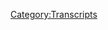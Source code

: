 {{Transcript
    | title         = [[132: Minisode]]
    | caption       = [https://knowledgefight.libsyn.com/knowledge-fight-minisode Listen to this episode on Libsyn]
    | episodeNumber = [[132: Minisode|132]]
    | length        = 00:33:03
}}

{{MessageBox
    | header     = Warning: Bot Generated Content
    | text       = This transcript was automatically generated by transcription software and likely contains many mistakes and misattributions. Please check the audio for definitive quotes, attribution, and context.
    | image      = N3yvass4myg91.webp
    | imagewidth = 50px
    | id         = warning
}}

{{TranscriptBlock
    | name      = Unknown Speaker
    | timestamp = 00:00:00.000
    | text      = Hey everybody, welcome back to knowledge fight I am Dan the second voice you will hear shortly is my co-host and dear friend Jordan
}}

{{TranscriptBlock
    | name      = Unknown Speaker
    | timestamp = 00:00:07.280
    | text      = This is a podcast where he and I like to sit down drink some novelty beverages and talk a little bit about Alex Jones
}}

{{TranscriptBlock
    | name      = Unknown Speaker
    | timestamp = 00:00:13.160
    | text      = I am coming in with a little introduction for a little minisode today
}}

{{TranscriptBlock
    | name      = Unknown Speaker
    | timestamp = 00:00:18.280
    | text      = What we've got for you is an excerpt of the episode that we did on Monday night
}}

{{TranscriptBlock
    | name      = Unknown Speaker
    | timestamp = 00:00:22.679
    | text      = the issue that with the rest of the episode I've decided to sort of chop off a bunch of it because
}}

{{TranscriptBlock
    | name      = Unknown Speaker
    | timestamp = 00:00:28.039
    | text      = We tried to cover a little bit of Alex Jones's rhetoric vis-a-vis the parkland shooting and what it turned into was kind of a repetitive
}}

{{TranscriptBlock
    | name      = Unknown Speaker
    | timestamp = 00:00:36.719
    | text      = Thing I didn't I didn't feel like at the end of the day when I looked back at it that it added much to the
}}

{{TranscriptBlock
    | name      = Unknown Speaker
    | timestamp = 00:00:42.799
    | text      = conversation
}}

{{TranscriptBlock
    | name      = Unknown Speaker
    | timestamp = 00:00:44.000
    | text      = the larger conversation in the world
}}

{{TranscriptBlock
    | name      = Unknown Speaker
    | timestamp = 00:00:46.280
    | text      = And I felt like we were just retreading old territory that we've gone over over and over and over again about how Alex Jones
}}

{{TranscriptBlock
    | name      = Unknown Speaker
    | timestamp = 00:00:53.380
    | text      = acts in these crises and tragedy situations
}}

{{TranscriptBlock
    | name      = Unknown Speaker
    | timestamp = 00:00:58.200
    | text      = And and beyond that too. We talked a little bit about the situation with YouTube and their quote-unquote strikes
}}

{{TranscriptBlock
    | name      = Unknown Speaker
    | timestamp = 00:01:06.280
    | text      = That they're applying to Alex's YouTube channel and already
}}

{{TranscriptBlock
    | name      = Unknown Speaker
    | timestamp = 00:01:10.840
    | text      = I mean we recorded it on Monday and now here on Wednesday
}}

{{TranscriptBlock
    | name      = Unknown Speaker
    | timestamp = 00:01:14.439
    | text      = It's already that
}}

{{TranscriptBlock
    | name      = Unknown Speaker
    | timestamp = 00:01:15.799
    | text      = Conversation has already evolved to the point where I think we have a different point that we'd like to make which
}}

{{TranscriptBlock
    | name      = Unknown Speaker
    | timestamp = 00:01:21.099
    | text      = hopefully we'll talk about for on our next episode, but
}}

{{TranscriptBlock
    | name      = Unknown Speaker
    | timestamp = 00:01:25.620
    | text      = From all that there was a piece of what we covered that I think is very important
}}

{{TranscriptBlock
    | name      = Unknown Speaker
    | timestamp = 00:01:30.299
    | text      = And I think it is relevant in relation to the parkland shooting
}}

{{TranscriptBlock
    | name      = Unknown Speaker
    | timestamp = 00:01:34.379
    | text      = suffice it to say Alex Jones is acting way out of line and
}}

{{TranscriptBlock
    | name      = Unknown Speaker
    | timestamp = 00:01:38.319
    | text      = He's pretending that he's the victim which is kind of you know. It's very standard for him
}}

{{TranscriptBlock
    | name      = Unknown Speaker
    | timestamp = 00:01:43.500
    | text      = He's throwing around rhetoric about how this is the globalists main attack
}}

{{TranscriptBlock
    | name      = Unknown Speaker
    | timestamp = 00:01:47.859
    | text      = Which is something he says every time he feels a little bit cornered and sales have dipped a little bit
}}

{{TranscriptBlock
    | name      = Unknown Speaker
    | timestamp = 00:01:52.900
    | text      = I think that's kind of or he fears that sales will dip
}}

{{TranscriptBlock
    | name      = Unknown Speaker
    | timestamp = 00:01:56.540
    | text      = So that that's sort of stuff a lot of the stuff that we covered at the beginning of the episode, but then
}}

{{TranscriptBlock
    | name      = Unknown Speaker
    | timestamp = 00:02:02.859
    | text      = We talked about a very bizarre
}}

{{TranscriptBlock
    | name      = Unknown Speaker
    | timestamp = 00:02:05.540
    | text      = Incident that happened the day after the shooting at Marjory Stoneman Douglas
}}

{{TranscriptBlock
    | name      = Unknown Speaker
    | timestamp = 00:02:10.659
    | text      = High School and that was that Alex Jones had one of the students a gentleman by the name of Jalen Martin
}}

{{TranscriptBlock
    | name      = Unknown Speaker
    | timestamp = 00:02:18.259
    | text      = on the show and
}}

{{TranscriptBlock
    | name      = Unknown Speaker
    | timestamp = 00:02:20.259
    | text      = I think that that is something that is worth looking at and so that will be what we cover today
}}

{{TranscriptBlock
    | name      = Unknown Speaker
    | timestamp = 00:02:26.900
    | text      = I hope you all enjoy and have a good one
}}

{{TranscriptBlock
    | name      = Unknown Speaker
    | timestamp = 00:02:30.340
    | text      = We will be back with another episode pretty soon and boy howdy
}}

{{TranscriptBlock
    | name      = Unknown Speaker
    | timestamp = 00:02:35.180
    | text      = there's a whole lot to go over Alex Jones's world is falling apart right in front of his eyes and
}}

{{TranscriptBlock
    | name      = Unknown Speaker
    | timestamp = 00:02:39.539
    | text      = It'll be tough to sift through all of it to try and synthesize an episode, but I will do my best
}}

{{TranscriptBlock
    | name      = Unknown Speaker
    | timestamp = 00:02:46.379
    | text      = For now enjoy, and we'll see you soon
}}

{{TranscriptBlock
    | name      = Unknown Speaker
    | timestamp = 00:02:49.620
    | text      = Andy in Kansas you're on the air. Thanks for holding
}}

{{TranscriptBlock
    | name      = Unknown Speaker
    | timestamp = 00:02:53.500
    | text      = Hello Alex, I'm a fan color. I'm a huge fan. I love your work. I love you so in that last clip
}}

{{TranscriptBlock
    | name      = Unknown Speaker
    | timestamp = 00:03:01.139
    | text      = Hmm
}}

{{TranscriptBlock
    | name      = Unknown Speaker
    | timestamp = 00:03:03.139
    | text      = We heard that Alex Jones referenced that
}}

{{TranscriptBlock
    | name      = Unknown Speaker
    | timestamp = 00:03:06.099
    | text      = There was a kid from the school on his show yeah
}}

{{TranscriptBlock
    | name      = Unknown Speaker
    | timestamp = 00:03:11.240
    | text      = And he had a gentleman by the name of Jalen Martin on his show
}}

{{TranscriptBlock
    | name      = Unknown Speaker
    | timestamp = 00:03:15.939
    | text      = The internet has gone up in a flutter of people saying that the government needs to protect him because he's going to get killed
}}

{{TranscriptBlock
    | name      = Unknown Speaker
    | timestamp = 00:03:24.039
    | text      = For the things that he has said
}}

{{TranscriptBlock
    | name      = Unknown Speaker
    | timestamp = 00:03:26.560
    | text      = and then another side of the internet has gone on the attack saying that he's not real or he wasn't a high school student and
}}

{{TranscriptBlock
    | name      = Unknown Speaker
    | timestamp = 00:03:34.360
    | text      = Wasn't at the school, and I think all of them are pretty crazy
}}

{{TranscriptBlock
    | name      = Unknown Speaker
    | timestamp = 00:03:37.560
    | text      = I was able to find like one guy who was making the argument that he's not a high schooler
}}

{{TranscriptBlock
    | name      = Unknown Speaker
    | timestamp = 00:03:42.919
    | text      = Posted a link to this website called such point or something like that CECC point
}}

{{TranscriptBlock
    | name      = Unknown Speaker
    | timestamp = 00:03:49.479
    | text      = It's like a conservative
}}

{{TranscriptBlock
    | name      = Unknown Speaker
    | timestamp = 00:03:51.840
    | text      = News blog of some sort at this point news should never be anywhere near the word conservative conservative opinion
}}

{{TranscriptBlock
    | name      = Unknown Speaker
    | timestamp = 00:03:58.879
    | text      = A blog of some sort and so he was a writer or is a writer perhaps even
}}

{{TranscriptBlock
    | name      = Unknown Speaker
    | timestamp = 00:04:05.560
    | text      = And they're like this is proof that he wasn't a high schooler, but if you read his bio
}}

{{TranscriptBlock
    | name      = Unknown Speaker
    | timestamp = 00:04:10.280
    | text      = it clearly
}}

{{TranscriptBlock
    | name      = Unknown Speaker
    | timestamp = 00:04:12.400
    | text      = Indicates that he's still in school and plans to go to college this fall
}}

{{TranscriptBlock
    | name      = Unknown Speaker
    | timestamp = 00:04:16.680
    | text      = But interestingly his name has taken off the writers page on
}}

{{TranscriptBlock
    | name      = Unknown Speaker
    | timestamp = 00:04:21.399
    | text      = The the website so I used the wayback machine because I wanted to see like if this was some nonsense
}}

{{TranscriptBlock
    | name      = Unknown Speaker
    | timestamp = 00:04:26.720
    | text      = And it was just some internet
}}

{{TranscriptBlock
    | name      = Unknown Speaker
    | timestamp = 00:04:28.560
    | text      = Garbage yeah, but I pulled up from August 23rd 2017 these same page
}}

{{TranscriptBlock
    | name      = Unknown Speaker
    | timestamp = 00:04:33.639
    | text      = but with less articles because they hadn't been written at the time and has the same bio and
}}

{{TranscriptBlock
    | name      = Unknown Speaker
    | timestamp = 00:04:39.240
    | text      = You know the only thing that I want to take away from it is
}}

{{TranscriptBlock
    | name      = Unknown Speaker
    | timestamp = 00:04:42.560
    | text      = Jalen has been expanding his knowledge of the political world for nearly three years specifically since June 16th 2015
}}

{{TranscriptBlock
    | name      = Unknown Speaker
    | timestamp = 00:04:50.439
    | text      = That's the day that Trump announced his candidacy
}}

{{TranscriptBlock
    | name      = Unknown Speaker
    | timestamp = 00:04:52.560
    | text      = So his his libertarian and conservative views that were culminated from studying the history of Ron Paul
}}

{{TranscriptBlock
    | name      = Unknown Speaker
    | timestamp = 00:05:00.079
    | text      = Barry Goldwater, etc, and that's not wrong. It's not wrong to have conservative views or anything like that
}}

{{TranscriptBlock
    | name      = Unknown Speaker
    | timestamp = 00:05:06.079
    | text      = It doesn't paint him as some sort of a monster, but it should indicate that I mean he's already an Infowars guy
}}

{{TranscriptBlock
    | name      = Unknown Speaker
    | timestamp = 00:05:12.660
    | text      = Yeah, you know what I'm saying at at least he's Nazi adjacent
}}

{{TranscriptBlock
    | name      = Unknown Speaker
    | timestamp = 00:05:17.160
    | text      = Well, he's a he's a he's a Trump supporter who writes for a and I looked at the articles that they post on that site
}}

{{TranscriptBlock
    | name      = Unknown Speaker
    | timestamp = 00:05:23.560
    | text      = And they're all Infowars narratives. Yeah, and so it's
}}

{{TranscriptBlock
    | name      = Unknown Speaker
    | timestamp = 00:05:30.240
    | text      = You know what are you gonna do what are you gonna do that's that's how I feel about it. It's like
}}

{{TranscriptBlock
    | name      = Unknown Speaker
    | timestamp = 00:05:39.639
    | text      = Because he he has as much
}}

{{TranscriptBlock
    | name      = Unknown Speaker
    | timestamp = 00:05:42.500
    | text      = License to speak about his experience as literally anybody else in the world, of course
}}

{{TranscriptBlock
    | name      = Unknown Speaker
    | timestamp = 00:05:47.899
    | text      = he has he has every right to do that wherever he wants to and I feel as bad for him as
}}

{{TranscriptBlock
    | name      = Unknown Speaker
    | timestamp = 00:05:54.500
    | text      = I do for the other students who are being assaulted and attacked online by the people saying he's not a high schooler
}}

{{TranscriptBlock
    | name      = Unknown Speaker
    | timestamp = 00:06:00.579
    | text      = Because from everything that's available everything I can see he is
}}

{{TranscriptBlock
    | name      = Unknown Speaker
    | timestamp = 00:06:04.300
    | text      = he was a student at the school and that is the same crisis actor attack coming from the other side and
}}

{{TranscriptBlock
    | name      = Unknown Speaker
    | timestamp = 00:06:10.379
    | text      = It makes me really sad. It may it bums me out
}}

{{TranscriptBlock
    | name      = Unknown Speaker
    | timestamp = 00:06:14.699
    | text      = Now there's a further problem. Oh
}}

{{TranscriptBlock
    | name      = Unknown Speaker
    | timestamp = 00:06:18.540
    | text      = No, when you when you have that long pause that means it's a big problem
}}

{{TranscriptBlock
    | name      = Unknown Speaker
    | timestamp = 00:06:22.779
    | text      = It's a pretty big problem and I'm not gonna be stoked about it. Am I it's a pretty big problem
}}

{{TranscriptBlock
    | name      = Unknown Speaker
    | timestamp = 00:06:27.060
    | text      = But let's just jump into the interview and I'll get to the problem as it comes up
}}

{{TranscriptBlock
    | name      = Unknown Speaker
    | timestamp = 00:06:31.939
    | text      = Okay, the first problem is that Alex Jones repeatedly says the name of the school wrong, which is I mean if you're gonna misspeak once fine
}}

{{TranscriptBlock
    | name      = Unknown Speaker
    | timestamp = 00:06:40.660
    | text      = But if you're gonna consistently call it majority Stoneman
}}

{{TranscriptBlock
    | name      = Unknown Speaker
    | timestamp = 00:06:44.819
    | text      = That means that you don't know you don't have a grasp on the issues
}}

{{TranscriptBlock
    | name      = Unknown Speaker
    | timestamp = 00:06:47.980
    | text      = So if you're consistently saying the name of the school wrong, I'm not gonna take your in-depth information with as much
}}

{{TranscriptBlock
    | name      = Unknown Speaker
    | timestamp = 00:06:55.500
    | text      = You know credibility, right? I'm gonna say you might have not done the research. You don't know the name of the goddamn school
}}

{{TranscriptBlock
    | name      = Unknown Speaker
    | timestamp = 00:07:00.860
    | text      = anyway
}}

{{TranscriptBlock
    | name      = Unknown Speaker
    | timestamp = 00:07:02.100
    | text      = and Jalen Martin a
}}

{{TranscriptBlock
    | name      = Unknown Speaker
    | timestamp = 00:07:04.420
    | text      = Senior at majority Stoneman Douglas High School again, just about 40 minutes north
}}

{{TranscriptBlock
    | name      = Unknown Speaker
    | timestamp = 00:07:09.259
    | text      = of
}}

{{TranscriptBlock
    | name      = Unknown Speaker
    | timestamp = 00:07:10.579
    | text      = Miami
}}

{{TranscriptBlock
    | name      = Unknown Speaker
    | timestamp = 00:07:11.860
    | text      = Is joining us?
}}

{{TranscriptBlock
    | name      = Unknown Speaker
    | timestamp = 00:07:13.860
    | text      = But the context here is the background KHOU
}}

{{TranscriptBlock
    | name      = Unknown Speaker
    | timestamp = 00:07:18.100
    | text      = Matt Muzel was in Florida covering the big baseball tryouts
}}

{{TranscriptBlock
    | name      = Unknown Speaker
    | timestamp = 00:07:22.060
    | text      = He's the top sports reporter on KHOU very respected channel top channel in Houston. I hope they talk about the ball tryouts
}}

{{TranscriptBlock
    | name      = Unknown Speaker
    | timestamp = 00:07:29.060
    | text      = We're now getting reports that other be heard
}}

{{TranscriptBlock
    | name      = Unknown Speaker
    | timestamp = 00:07:32.139
    | text      = Shootings on both ends of the building going on now just like Vegas it turned out
}}

{{TranscriptBlock
    | name      = Unknown Speaker
    | timestamp = 00:07:36.620
    | text      = The top acoustics experts listen to the audio and there were multiple shooters and now they were looking
}}

{{TranscriptBlock
    | name      = Unknown Speaker
    | timestamp = 00:07:41.819
    | text      = And they admit there's been some type of cover-up and there was this big Saudi Arabian military conference happening that weekend
}}

{{TranscriptBlock
    | name      = Unknown Speaker
    | timestamp = 00:07:48.180
    | text      = Paddock was a gunrunner and he has gone
}}

{{TranscriptBlock
    | name      = Unknown Speaker
    | timestamp = 00:07:51.019
    | text      = Broke all that the day after so what he's done already is said the Jalen Martin is our guest
}}

{{TranscriptBlock
    | name      = Unknown Speaker
    | timestamp = 00:07:57.819
    | text      = Acting like he's gonna go to him
}}

{{TranscriptBlock
    | name      = Unknown Speaker
    | timestamp = 00:07:59.980
    | text      = Yeah
}}

{{TranscriptBlock
    | name      = Unknown Speaker
    | timestamp = 00:08:00.459
    | text      = and before he does he sets up the what he wants to do and that is
}}

{{TranscriptBlock
    | name      = Unknown Speaker
    | timestamp = 00:08:05.819
    | text      = He brings up this other narrative of a mass shooting that he's already established as a fake
}}

{{TranscriptBlock
    | name      = Unknown Speaker
    | timestamp = 00:08:11.660
    | text      = False flag. Yep, but he has no evidence of that
}}

{{TranscriptBlock
    | name      = Unknown Speaker
    | timestamp = 00:08:15.180
    | text      = He's established that and so he brings that subtly into the conversation while also saying
}}

{{TranscriptBlock
    | name      = Unknown Speaker
    | timestamp = 00:08:21.540
    | text      = This what you got distracted by the baseball aspect of it
}}

{{TranscriptBlock
    | name      = Unknown Speaker
    | timestamp = 00:08:24.639
    | text      = Yes, but this Houston reporter who was there who talked to that girl
}}

{{TranscriptBlock
    | name      = Unknown Speaker
    | timestamp = 00:08:28.220
    | text      = Yeah, who we've already referenced who said that she ran into the shooter on the way out
}}

{{TranscriptBlock
    | name      = Unknown Speaker
    | timestamp = 00:08:33.740
    | text      = So he's already contextualized where he wants this to go. This is a subtle memory trick
}}

{{TranscriptBlock
    | name      = Unknown Speaker
    | timestamp = 00:08:39.539
    | text      = This is a thing that you can do to try and get people to remember things differently
}}

{{TranscriptBlock
    | name      = Unknown Speaker
    | timestamp = 00:08:44.100
    | text      = You can it's like what investigators do or in unethical. Yeah on their question. Yes
}}

{{TranscriptBlock
    | name      = Unknown Speaker
    | timestamp = 00:08:49.220
    | text      = It's how you guys tell you frame like if you did this in court you would be
}}

{{TranscriptBlock
    | name      = Unknown Speaker
    | timestamp = 00:08:53.139
    | text      = Yeah, there would be roundly
}}

{{TranscriptBlock
    | name      = Unknown Speaker
    | timestamp = 00:08:55.139
    | text      = You might have to go to the bench. Yeah
}}

{{TranscriptBlock
    | name      = Unknown Speaker
    | timestamp = 00:08:58.740
    | text      = Just like we're covering all this today after oh, yeah table there that we don't just go into things and say
}}

{{TranscriptBlock
    | name      = Unknown Speaker
    | timestamp = 00:09:08.620
    | text      = False flag. Oh, yes, you do just for fun. Yes, you do one day. We'll do that one day
}}

{{TranscriptBlock
    | name      = Unknown Speaker
    | timestamp = 00:09:14.220
    | text      = We'll do the Boston bombing episodes like minutes after rush on air. This is fake. Oh, man. Oh, it's fake
}}

{{TranscriptBlock
    | name      = Unknown Speaker
    | timestamp = 00:09:23.600
    | text      = Sometimes stuff is exactly like they say and we are saying real people were shot
}}

{{TranscriptBlock
    | name      = Unknown Speaker
    | timestamp = 00:09:27.779
    | text      = The Jenny might not be will of course say that I say no one shot. That's a hoax
}}

{{TranscriptBlock
    | name      = Unknown Speaker
    | timestamp = 00:09:31.659
    | text      = They always put out because they're fake news. They're also saying Trump blame the victims. There's no such tweets
}}

{{TranscriptBlock
    | name      = Unknown Speaker
    | timestamp = 00:09:36.740
    | text      = No such statements CNN MSNBC. They're all lying
}}

{{TranscriptBlock
    | name      = Unknown Speaker
    | timestamp = 00:09:40.539
    | text      = So in this rambling introduction to his guest he has wait that the kid is actually gonna come on
}}

{{TranscriptBlock
    | name      = Unknown Speaker
    | timestamp = 00:09:47.379
    | text      = Yeah, oh shit. Yeah, I did not I did not expect that. Yeah, it's weird. So he is Alex in
}}

{{TranscriptBlock
    | name      = Unknown Speaker
    | timestamp = 00:09:53.740
    | text      = Introducing his guest. He is laid out the stuff. We've already talked about and then been like
}}

{{TranscriptBlock
    | name      = Unknown Speaker
    | timestamp = 00:09:59.080
    | text      = CNN is going to lie about us. We are victims. We were we're maligned by everybody and so is Trump
}}

{{TranscriptBlock
    | name      = Unknown Speaker
    | timestamp = 00:10:06.299
    | text      = It just too first of all too long too long of an introduction
}}

{{TranscriptBlock
    | name      = Unknown Speaker
    | timestamp = 00:10:09.299
    | text      = Yeah
}}

{{TranscriptBlock
    | name      = Unknown Speaker
    | timestamp = 00:10:11.500
    | text      = So joining us no disagree this segment. The next is Jalen Martin. We appreciate his courage
}}

{{TranscriptBlock
    | name      = Unknown Speaker
    | timestamp = 00:10:17.059
    | text      = Reaching out to us as a listener and getting us a student ID and all his info and so here he joins us senior at
}}

{{TranscriptBlock
    | name      = Unknown Speaker
    | timestamp = 00:10:22.659
    | text      = The high school first. I want to give him my condolences for any friends. He may have lost or what happened. So
}}

{{TranscriptBlock
    | name      = Unknown Speaker
    | timestamp = 00:10:29.379
    | text      = Longer if you need it to talk about
}}

{{TranscriptBlock
    | name      = Unknown Speaker
    | timestamp = 00:10:32.460
    | text      = Fuck empathy for real. Yeah, the empathy
}}

{{TranscriptBlock
    | name      = Unknown Speaker
    | timestamp = 00:10:35.539
    | text      = oh my condolences to you now now is a great time when you fuck it, that's unreal the
}}

{{TranscriptBlock
    | name      = Unknown Speaker
    | timestamp = 00:10:43.899
    | text      = God damn it. I got tough. I cannot hear that stuff. It's
}}

{{TranscriptBlock
    | name      = Unknown Speaker
    | timestamp = 00:10:49.860
    | text      = Really fucking bad. It's tough
}}

{{TranscriptBlock
    | name      = Unknown Speaker
    | timestamp = 00:10:52.419
    | text      = When your view the Secret Service the SWAT drill
}}

{{TranscriptBlock
    | name      = Unknown Speaker
    | timestamp = 00:10:56.860
    | text      = What faculty told you did you know or ever talked to Nicholas Cruz the reported lone gunman?
}}

{{TranscriptBlock
    | name      = Unknown Speaker
    | timestamp = 00:11:04.139
    | text      = Aka Tim McVeigh aka Lee Harvey Oswald. I mean, did you talk?
}}

{{TranscriptBlock
    | name      = Unknown Speaker
    | timestamp = 00:11:08.740
    | text      = Did you know this fellow? Thank you for joining us Jalen?
}}

{{TranscriptBlock
    | name      = Unknown Speaker
    | timestamp = 00:11:12.340
    | text      = Yes, Alex
}}

{{TranscriptBlock
    | name      = Unknown Speaker
    | timestamp = 00:11:13.659
    | text      = So I'd like to start off with saying I don't know Nick. Okay and Jalen Martin shit
}}

{{TranscriptBlock
    | name      = Unknown Speaker
    | timestamp = 00:11:20.899
    | text      = So we have at the beginning of that clip. He says to set up to set up the interview aka
}}

{{TranscriptBlock
    | name      = Unknown Speaker
    | timestamp = 00:11:27.379
    | text      = Well, no to set up the interview at the beginning
}}

{{TranscriptBlock
    | name      = Unknown Speaker
    | timestamp = 00:11:29.460
    | text      = He's referencing this video of a girl saying that she heard shots when she was in the presence of the shooter
}}

{{TranscriptBlock
    | name      = Unknown Speaker
    | timestamp = 00:11:35.980
    | text      = and then he rambles through all this other bullshit about how info wars is lied about all the time and Las Vegas was a
}}

{{TranscriptBlock
    | name      = Unknown Speaker
    | timestamp = 00:11:42.379
    | text      = False flag and we know all this information about it that I got from my internet message board
}}

{{TranscriptBlock
    | name      = Unknown Speaker
    | timestamp = 00:11:46.740
    | text      = But I pretend I have FBI level sources and then
}}

{{TranscriptBlock
    | name      = Unknown Speaker
    | timestamp = 00:11:50.980
    | text      = To give one further punch. He
}}

{{TranscriptBlock
    | name      = Unknown Speaker
    | timestamp = 00:11:54.980
    | text      = insinuates that Lee Harvey Oswald and
}}

{{TranscriptBlock
    | name      = Unknown Speaker
    | timestamp = 00:11:57.340
    | text      = Timothy McVeigh are fake lone wolves who Nicholas Cruz is exactly like yeah
}}

{{TranscriptBlock
    | name      = Unknown Speaker
    | timestamp = 00:12:03.399
    | text      = So he's already implanted very deeply the suggestion that what I want out of you is I want you
}}

{{TranscriptBlock
    | name      = Unknown Speaker
    | timestamp = 00:12:09.580
    | text      = Who is a student there to be my prop?
}}

{{TranscriptBlock
    | name      = Unknown Speaker
    | timestamp = 00:12:12.720
    | text      = I need someone from the inside who I can throw around with as much credibility as
}}

{{TranscriptBlock
    | name      = Unknown Speaker
    | timestamp = 00:12:19.039
    | text      = CNN is doing with these kids. Of course. I need my version of that
}}

{{TranscriptBlock
    | name      = Unknown Speaker
    | timestamp = 00:12:23.519
    | text      = so what I need from you is I need you to validate that there were multiple shooters and
}}

{{TranscriptBlock
    | name      = Unknown Speaker
    | timestamp = 00:12:30.399
    | text      = Alex I
}}

{{TranscriptBlock
    | name      = Unknown Speaker
    | timestamp = 00:12:33.480
    | text      = Mean
}}

{{TranscriptBlock
    | name      = Unknown Speaker
    | timestamp = 00:12:34.980
    | text      = You know in our episode about David Lynch that we put out on Monday that episode
}}

{{TranscriptBlock
    | name      = Unknown Speaker
    | timestamp = 00:12:40.399
    | text      = Alex kept badgering him because he wanted to talk about 9-eleven, right?
}}

{{TranscriptBlock
    | name      = Unknown Speaker
    | timestamp = 00:12:44.399
    | text      = he does the same thing to this kid about wanting him to say that there are multiple shooters and
}}

{{TranscriptBlock
    | name      = Unknown Speaker
    | timestamp = 00:12:49.399
    | text      = I think it's a little bit different
}}

{{TranscriptBlock
    | name      = Unknown Speaker
    | timestamp = 00:12:53.559
    | text      = Saying that to a grown man who directed yeah Mulholland Drive
}}

{{TranscriptBlock
    | name      = Unknown Speaker
    | timestamp = 00:12:59.879
    | text      = It's very different. I think it's a little bit different. It's very different. This is some making a murderer type shit right here
}}

{{TranscriptBlock
    | name      = Unknown Speaker
    | timestamp = 00:13:06.039
    | text      = It's it's really like I told you at the top of the episode
}}

{{TranscriptBlock
    | name      = Unknown Speaker
    | timestamp = 00:13:08.679
    | text      = It's incredibly disgraceful and you have no idea how it disgraceful it gets
}}

{{TranscriptBlock
    | name      = Unknown Speaker
    | timestamp = 00:13:12.120
    | text      = Yeah, but before we get to that if I want if I had an interview with Alex, I would want a lawyer present
}}

{{TranscriptBlock
    | name      = Unknown Speaker
    | timestamp = 00:13:17.399
    | text      = Just to give me counsel on whether or not to answer. I would want a lawyer who screams a
}}

{{TranscriptBlock
    | name      = Unknown Speaker
    | timestamp = 00:13:24.600
    | text      = Screamy lawyer Dan. And what are you in love? You got to pass the bar?
}}

{{TranscriptBlock
    | name      = Unknown Speaker
    | timestamp = 00:13:28.759
    | text      = I have not done that yet, but so I'm assuming it's pretty easy in Illinois
}}

{{TranscriptBlock
    | name      = Unknown Speaker
    | timestamp = 00:13:33.639
    | text      = There's one clip here of Jalen talking about his experience and I'm going to play it because I think
}}

{{TranscriptBlock
    | name      = Unknown Speaker
    | timestamp = 00:13:40.559
    | text      = I think you know it bears hearing and also I think that Alex is probably going to use it
}}

{{TranscriptBlock
    | name      = Unknown Speaker
    | timestamp = 00:13:48.320
    | text      = Poorly, and I think that there's a benign explanation for what he brings up
}}

{{TranscriptBlock
    | name      = Unknown Speaker
    | timestamp = 00:13:54.000
    | text      = Fast forward again to later in the day. We hear the fire alarm
}}

{{TranscriptBlock
    | name      = Unknown Speaker
    | timestamp = 00:13:57.919
    | text      = Everyone was confused because we already had a fire drill today. Why was the fire alarm going off again?
}}

{{TranscriptBlock
    | name      = Unknown Speaker
    | timestamp = 00:14:04.399
    | text      = That's what everyone was like wondering
}}

{{TranscriptBlock
    | name      = Unknown Speaker
    | timestamp = 00:14:06.399
    | text      = So we all just went outside. We stood there for like one minute within one minute. They're like four police cars there
}}

{{TranscriptBlock
    | name      = Unknown Speaker
    | timestamp = 00:14:13.559
    | text      = My teacher was standing there because he didn't know what was happening. No one did he thought it was a fire drill
}}

{{TranscriptBlock
    | name      = Unknown Speaker
    | timestamp = 00:14:19.519
    | text      = And then eventually he was like, okay, let's go because everyone was shifting fast
}}

{{TranscriptBlock
    | name      = Unknown Speaker
    | timestamp = 00:14:24.200
    | text      = And I mean, there's like 3,000 kids there. Everyone was shifting away from the school
}}

{{TranscriptBlock
    | name      = Unknown Speaker
    | timestamp = 00:14:28.679
    | text      = So within like the next three minutes there had to have been like at least 50 cars there
}}

{{TranscriptBlock
    | name      = Unknown Speaker
    | timestamp = 00:14:32.879
    | text      = I kept telling people around me. Okay, this is not anything serious until I see a helicopter and
}}

{{TranscriptBlock
    | name      = Unknown Speaker
    | timestamp = 00:14:38.519
    | text      = Within like a few more minutes. I ended up seeing a helicopter, but I got reports from people around me. They were telling me
}}

{{TranscriptBlock
    | name      = Unknown Speaker
    | timestamp = 00:14:45.240
    | text      = This is a code black which means bomb. That was the new thing that we learned
}}

{{TranscriptBlock
    | name      = Unknown Speaker
    | timestamp = 00:14:49.919
    | text      = And then people were like no, it's code red. It's code red which means active shooter
}}

{{TranscriptBlock
    | name      = Unknown Speaker
    | timestamp = 00:14:54.200
    | text      = So my friend took my phone from me and he used it to call his mom because he didn't have his phone
}}

{{TranscriptBlock
    | name      = Unknown Speaker
    | timestamp = 00:15:00.000
    | text      = He thought it was a fire drill. He was just gonna leave it in the classroom
}}

{{TranscriptBlock
    | name      = Unknown Speaker
    | timestamp = 00:15:03.279
    | text      = So he tried to call his mom and mom answered and he was like mom
}}

{{TranscriptBlock
    | name      = Unknown Speaker
    | timestamp = 00:15:06.919
    | text      = There's an active shooter here. There's an active shooter a teacher came up out of nowhere and said don't tell her that
}}

{{TranscriptBlock
    | name      = Unknown Speaker
    | timestamp = 00:15:11.879
    | text      = Why don't tell anybody and he was like shut up and the teacher walked up snatched the phone away from it
}}

{{TranscriptBlock
    | name      = Unknown Speaker
    | timestamp = 00:15:17.480
    | text      = And it looked like he was gonna break my phone. I was like, no, that's my phone. Don't give it back. Don't tell anyone
}}

{{TranscriptBlock
    | name      = Unknown Speaker
    | timestamp = 00:15:22.159
    | text      = So that that experience I believe is probably accurate or real at least
}}

{{TranscriptBlock
    | name      = Unknown Speaker
    | timestamp = 00:15:27.840
    | text      = And I don't think a teacher came out of nowhere
}}

{{TranscriptBlock
    | name      = Unknown Speaker
    | timestamp = 00:15:30.240
    | text      = I think you probably didn't notice him but then the other the piece of it is like yeah
}}

{{TranscriptBlock
    | name      = Unknown Speaker
    | timestamp = 00:15:34.519
    | text      = You probably don't want people spreading
}}

{{TranscriptBlock
    | name      = Unknown Speaker
    | timestamp = 00:15:37.720
    | text      = erroneous information that hasn't been confirmed or causing a panic that sort of thing the idea that a teacher would be like don't
}}

{{TranscriptBlock
    | name      = Unknown Speaker
    | timestamp = 00:15:44.000
    | text      = Don't say don't spread that we don't know what the situation is that seems like
}}

{{TranscriptBlock
    | name      = Unknown Speaker
    | timestamp = 00:15:49.519
    | text      = The behavior of someone who's probably pretty stressed out doesn't know what's going on and is responsible for a large mass of kids
}}

{{TranscriptBlock
    | name      = Unknown Speaker
    | timestamp = 00:15:56.960
    | text      = Yeah, like I don't think that to me doesn't sound like some sort of cover-up and I don't think my first thought is okay
}}

{{TranscriptBlock
    | name      = Unknown Speaker
    | timestamp = 00:16:03.960
    | text      = Now you have 3,000 kids calling their parents right and you have 3,000 cars on their way
}}

{{TranscriptBlock
    | name      = Unknown Speaker
    | timestamp = 00:16:09.279
    | text      = Yeah, and there's an active shooter. Yeah, you end up with like a real real bottleneck problem
}}

{{TranscriptBlock
    | name      = Unknown Speaker
    | timestamp = 00:16:15.659
    | text      = Yeah
}}

{{TranscriptBlock
    | name      = Unknown Speaker
    | timestamp = 00:16:16.440
    | text      = And I don't know exactly like it wasn't wasn't it like like hour and a half later or whatever that they caught him
}}

{{TranscriptBlock
    | name      = Unknown Speaker
    | timestamp = 00:16:22.960
    | text      = like they didn't even have
}}

{{TranscriptBlock
    | name      = Unknown Speaker
    | timestamp = 00:16:24.960
    | text      = You know, you didn't have a perimeter there. There's all sorts of concerns that are legitimate in this case
}}

{{TranscriptBlock
    | name      = Unknown Speaker
    | timestamp = 00:16:31.919
    | text      = So I think that you know
}}

{{TranscriptBlock
    | name      = Unknown Speaker
    | timestamp = 00:16:35.159
    | text      = What are you gonna do again? What are you gonna do?
}}

{{TranscriptBlock
    | name      = Unknown Speaker
    | timestamp = 00:16:37.440
    | text      = I think that that experience is probably sincere and real but I also think that the way Alex heard it is probably
}}

{{TranscriptBlock
    | name      = Unknown Speaker
    | timestamp = 00:16:44.200
    | text      = This teacher is trying to enforce a cover-up of something
}}

{{TranscriptBlock
    | name      = Unknown Speaker
    | timestamp = 00:16:47.559
    | text      = so also he Jaylin goes on to say that the Secret Service had a
}}

{{TranscriptBlock
    | name      = Unknown Speaker
    | timestamp = 00:16:52.720
    | text      = A drill at the school a month prior and that just doesn't make sense
}}

{{TranscriptBlock
    | name      = Unknown Speaker
    | timestamp = 00:16:57.279
    | text      = Even if you're a conspiracy theorist because the Secret Service is why would the Secret Service be the Secret Service is engaged in
}}

{{TranscriptBlock
    | name      = Unknown Speaker
    | timestamp = 00:17:04.640
    | text      = Protecting people like the president and other dignitaries or going after Treasury fraud
}}

{{TranscriptBlock
    | name      = Unknown Speaker
    | timestamp = 00:17:10.839
    | text      = Exactly. It's not it's not like a
}}

{{TranscriptBlock
    | name      = Unknown Speaker
    | timestamp = 00:17:14.160
    | text      = Shoot them up kind of organization. It's not like you would want the 80s
}}

{{TranscriptBlock
    | name      = Unknown Speaker
    | timestamp = 00:17:18.759
    | text      = It's an Elliot Ness walking in there going like I'm gonna just all those problems
}}

{{TranscriptBlock
    | name      = Unknown Speaker
    | timestamp = 00:17:22.960
    | text      = You want the ATF or the DEA or something like that?
}}

{{TranscriptBlock
    | name      = Unknown Speaker
    | timestamp = 00:17:26.000
    | text      = You want some other combination of letters not the Secret Service. It has nothing to do with this sort of thing
}}

{{TranscriptBlock
    | name      = Unknown Speaker
    | timestamp = 00:17:31.319
    | text      = So the idea that he's coming on and saying that the Secret Service had a drill there a month prior
}}

{{TranscriptBlock
    | name      = Unknown Speaker
    | timestamp = 00:17:36.559
    | text      = Leads me to believe that he got some faulty information about who was doing a drill, right?
}}

{{TranscriptBlock
    | name      = Unknown Speaker
    | timestamp = 00:17:41.160
    | text      = I would believe it was the sheriff's department. I would believe it if it was
}}

{{TranscriptBlock
    | name      = Unknown Speaker
    | timestamp = 00:17:45.140
    | text      = A SWAT team even or something like that with the terrible world we live in now, but the Secret Service
}}

{{TranscriptBlock
    | name      = Unknown Speaker
    | timestamp = 00:17:51.900
    | text      = aspect of this is
}}

{{TranscriptBlock
    | name      = Unknown Speaker
    | timestamp = 00:17:53.940
    | text      = horseshit, I just heard him say
}}

{{TranscriptBlock
    | name      = Unknown Speaker
    | timestamp = 00:17:58.079
    | text      = They taught us codes
}}

{{TranscriptBlock
    | name      = Unknown Speaker
    | timestamp = 00:17:59.940
    | text      = Yeah, yeah, they taught us codes. No code black. That's a bomb. I remember that
}}

{{TranscriptBlock
    | name      = Unknown Speaker
    | timestamp = 00:18:04.819
    | text      = I mean, I even experienced a little bit of that in school or even in like workplaces
}}

{{TranscriptBlock
    | name      = Unknown Speaker
    | timestamp = 00:18:09.339
    | text      = Yeah, you know the the the shelter-in-place kind of drills when I worked at Groupon we had to go hide in a fucking
}}

{{TranscriptBlock
    | name      = Unknown Speaker
    | timestamp = 00:18:16.779
    | text      = office a couple times as
}}

{{TranscriptBlock
    | name      = Unknown Speaker
    | timestamp = 00:18:18.579
    | text      = Drills for like shooter exercises because they were concerned that someone might be able to come in and shoot up the office
}}

{{TranscriptBlock
    | name      = Unknown Speaker
    | timestamp = 00:18:24.779
    | text      = They should treat their workers better
}}

{{TranscriptBlock
    | name      = Unknown Speaker
    | timestamp = 00:18:26.500
    | text      = Yeah, I mean that thought crossed my mind
}}

{{TranscriptBlock
    | name      = Unknown Speaker
    | timestamp = 00:18:29.700
    | text      = That thought crossed my mind while I was sitting in the unprotected office
}}

{{TranscriptBlock
    | name      = Unknown Speaker
    | timestamp = 00:18:33.380
    | text      = Yeah, it's like oh, I hope oh, why would somebody come shoot up the Groupon? Oh
}}

{{TranscriptBlock
    | name      = Unknown Speaker
    | timestamp = 00:18:40.220
    | text      = So here in this next clip we get Alex
}}

{{TranscriptBlock
    | name      = Unknown Speaker
    | timestamp = 00:18:43.420
    | text      = Doing his first volley and trying to get Jaylen to say that there were multiple shooters and we will see how it goes
}}

{{TranscriptBlock
    | name      = Unknown Speaker
    | timestamp = 00:18:49.700
    | text      = But Jaylen Martin laying on us recapping what you said you talked to friends that said they thought there were multiple shooters
}}

{{TranscriptBlock
    | name      = Unknown Speaker
    | timestamp = 00:18:56.180
    | text      = The Secret Service had a drill there
}}

{{TranscriptBlock
    | name      = Unknown Speaker
    | timestamp = 00:18:58.779
    | text      = Just other points. I was asking you. What are your friends? What are people you're talking to?
}}

{{TranscriptBlock
    | name      = Unknown Speaker
    | timestamp = 00:19:03.339
    | text      = The school's out today. I was repeating what you told me during the break. Then you said he's very easily led
}}

{{TranscriptBlock
    | name      = Unknown Speaker
    | timestamp = 00:19:08.099
    | text      = Kinda almost like autistic
}}

{{TranscriptBlock
    | name      = Unknown Speaker
    | timestamp = 00:19:10.500
    | text      = Like that they give you anything you wanted that's why nobody was his friend
}}

{{TranscriptBlock
    | name      = Unknown Speaker
    | timestamp = 00:19:14.619
    | text      = Was because he obviously had some serious saddening mental issues this guy sounds like the perfect
}}

{{TranscriptBlock
    | name      = Unknown Speaker
    | timestamp = 00:19:20.740
    | text      = Cut out like Sirhan Sirhan and people know about what happened with the RFK
}}

{{TranscriptBlock
    | name      = Unknown Speaker
    | timestamp = 00:19:24.299
    | text      = That was totally the local coroner said that he was shot from behind
}}

{{TranscriptBlock
    | name      = Unknown Speaker
    | timestamp = 00:19:27.740
    | text      = Not from in front Sirhan Sirhan's arm was wedged on the table in the in the kitchen
}}

{{TranscriptBlock
    | name      = Unknown Speaker
    | timestamp = 00:19:32.220
    | text      = He did not shoot Robert F. Kennedy when he was in the kitchen. So that's a little bit of background
}}

{{TranscriptBlock
    | name      = Unknown Speaker
    | timestamp = 00:19:36.099
    | text      = This is really getting bad folks. This this looks just like Vegas
}}

{{TranscriptBlock
    | name      = Unknown Speaker
    | timestamp = 00:19:39.900
    | text      = So just recapping everything in the points you haven't made here Jaylen because this is then we've got new video on top the other videos
}}

{{TranscriptBlock
    | name      = Unknown Speaker
    | timestamp = 00:19:45.680
    | text      = We're gonna play as well. The points you haven't made. More eyewitnesses
}}

{{TranscriptBlock
    | name      = Unknown Speaker
    | timestamp = 00:19:48.799
    | text      = Recapping the things you didn't say. You're saying you talked to witnesses that said the same thing. Please elaborate
}}

{{TranscriptBlock
    | name      = Unknown Speaker
    | timestamp = 00:19:54.339
    | text      = Yeah, I talked to a guy who had a class with him, and he said he was just really weird
}}

{{TranscriptBlock
    | name      = Unknown Speaker
    | timestamp = 00:20:00.259
    | text      = He did everything that people told him to do. It was like he just wanted friends, but it was more like a
}}

{{TranscriptBlock
    | name      = Unknown Speaker
    | timestamp = 00:20:06.900
    | text      = like there was obviously mental issues with this guy and
}}

{{TranscriptBlock
    | name      = Unknown Speaker
    | timestamp = 00:20:11.779
    | text      = It was like when he told me that I kind of like thought to myself. Okay. This is that makes sense in a way, you know
}}

{{TranscriptBlock
    | name      = Unknown Speaker
    | timestamp = 00:20:21.140
    | text      = and it's like
}}

{{TranscriptBlock
    | name      = Unknown Speaker
    | timestamp = 00:20:23.099
    | text      = When people are compliant like that
}}

{{TranscriptBlock
    | name      = Unknown Speaker
    | timestamp = 00:20:25.819
    | text      = To that degree that he specified
}}

{{TranscriptBlock
    | name      = Unknown Speaker
    | timestamp = 00:20:27.819
    | text      = There's so many things that they could do just from someone telling them to do it
}}

{{TranscriptBlock
    | name      = Unknown Speaker
    | timestamp = 00:20:32.700
    | text      = So he doesn't he doesn't say he doesn't confirm the multiple shooters what he's not believe this guy was
}}

{{TranscriptBlock
    | name      = Unknown Speaker
    | timestamp = 00:20:39.980
    | text      = influenceable right and so that supports maybe a needy kid yeah at the
}}

{{TranscriptBlock
    | name      = Unknown Speaker
    | timestamp = 00:20:45.140
    | text      = Like the best Alex can do with that is that supports that it's somebody controlling him as opposed to well
}}

{{TranscriptBlock
    | name      = Unknown Speaker
    | timestamp = 00:20:51.660
    | text      = What he said there at the end was
}}

{{TranscriptBlock
    | name      = Unknown Speaker
    | timestamp = 00:20:53.660
    | text      = a purely speculative right, but does he like yes someone might be able to tell him to do a thing yeah
}}

{{TranscriptBlock
    | name      = Unknown Speaker
    | timestamp = 00:21:01.339
    | text      = It's like this is not good like evidence of anything and you hear him like stammering around
}}

{{TranscriptBlock
    | name      = Unknown Speaker
    | timestamp = 00:21:06.819
    | text      = And he doesn't have any knowledge of the shooter. He's basing this on something he heard from someone else
}}

{{TranscriptBlock
    | name      = Unknown Speaker
    | timestamp = 00:21:12.740
    | text      = So this is second-hand information at best
}}

{{TranscriptBlock
    | name      = Unknown Speaker
    | timestamp = 00:21:15.460
    | text      = So he Alex has tried to get him to say that there was multiple shooters and so he didn't get what he needed so
}}

{{TranscriptBlock
    | name      = Unknown Speaker
    | timestamp = 00:21:23.259
    | text      = He goes back to the well a little bit later
}}

{{TranscriptBlock
    | name      = Unknown Speaker
    | timestamp = 00:21:26.140
    | text      = And so it could have been him as the shooter. I'm just zeroing in have you seen the video
}}

{{TranscriptBlock
    | name      = Unknown Speaker
    | timestamp = 00:21:32.660
    | text      = At the high school Alexa
}}

{{TranscriptBlock
    | name      = Unknown Speaker
    | timestamp = 00:21:35.180
    | text      = Mednik who says that she knew him and talked to him and there he was as shots are going off that she thinks there were
}}

{{TranscriptBlock
    | name      = Unknown Speaker
    | timestamp = 00:21:41.059
    | text      = multiple shooters
}}

{{TranscriptBlock
    | name      = Unknown Speaker
    | timestamp = 00:21:43.059
    | text      = A little interesting thing about that is
}}

{{TranscriptBlock
    | name      = Unknown Speaker
    | timestamp = 00:21:46.940
    | text      = He you know he dropped the gun and blended in with all the crowd and then left if I had walked home
}}

{{TranscriptBlock
    | name      = Unknown Speaker
    | timestamp = 00:21:52.619
    | text      = I just went to Starbucks is just right there, and I waited for my mom to pick me up, but if I had walked home
}}

{{TranscriptBlock
    | name      = Unknown Speaker
    | timestamp = 00:21:57.339
    | text      = I would have been walking beside him because he was caught literally on my street
}}

{{TranscriptBlock
    | name      = Unknown Speaker
    | timestamp = 00:22:02.579
    | text      = And that's the thing about that is they were pillaging through you know the school
}}

{{TranscriptBlock
    | name      = Unknown Speaker
    | timestamp = 00:22:07.099
    | text      = And I heard I heard that there were still shots after like I heard 30 minutes or so
}}

{{TranscriptBlock
    | name      = Unknown Speaker
    | timestamp = 00:22:13.779
    | text      = I heard there was still a shot. I don't know if that was the heat busters or what
}}

{{TranscriptBlock
    | name      = Unknown Speaker
    | timestamp = 00:22:18.220
    | text      = But that's what I heard and if that is true
}}

{{TranscriptBlock
    | name      = Unknown Speaker
    | timestamp = 00:22:21.500
    | text      = Then there's no way because he would not I know exactly how long it takes to walk to my house because I've walked
}}

{{TranscriptBlock
    | name      = Unknown Speaker
    | timestamp = 00:22:27.740
    | text      = This route for two years. You're saying the official story doesn't add up and over and over and over again
}}

{{TranscriptBlock
    | name      = Unknown Speaker
    | timestamp = 00:22:33.059
    | text      = We now know you said you've been a listener a few years. We're talking during the break
}}

{{TranscriptBlock
    | name      = Unknown Speaker
    | timestamp = 00:22:36.019
    | text      = I mean Vegas now they had met the official stories not true. The guy was a gunrunner well
}}

{{TranscriptBlock
    | name      = Unknown Speaker
    | timestamp = 00:22:40.339
    | text      = We first got that forces the day after he'd gone to the Middle East I mean
}}

{{TranscriptBlock
    | name      = Unknown Speaker
    | timestamp = 00:22:44.539
    | text      = We're not saying we know exactly what happened
}}

{{TranscriptBlock
    | name      = Unknown Speaker
    | timestamp = 00:22:46.019
    | text      = We're just saying we've been lied to and credible sources are telling us that so in that clip
}}

{{TranscriptBlock
    | name      = Unknown Speaker
    | timestamp = 00:22:50.819
    | text      = He is again asking him to just say that there were multiple shooters
}}

{{TranscriptBlock
    | name      = Unknown Speaker
    | timestamp = 00:22:54.700
    | text      = Yeah
}}

{{TranscriptBlock
    | name      = Unknown Speaker
    | timestamp = 00:22:54.859
    | text      = He doesn't say that but he goes just far enough that Alex brings him in for a warm verbal hug there at the end
}}

{{TranscriptBlock
    | name      = Unknown Speaker
    | timestamp = 00:23:01.539
    | text      = with the you know oh, so there you
}}

{{TranscriptBlock
    | name      = Unknown Speaker
    | timestamp = 00:23:03.980
    | text      = The you know the it doesn't it doesn't all add up the official story is is a lie and great
}}

{{TranscriptBlock
    | name      = Unknown Speaker
    | timestamp = 00:23:09.660
    | text      = Just like everything else, but he knows that he needs more
}}

{{TranscriptBlock
    | name      = Unknown Speaker
    | timestamp = 00:23:13.059
    | text      = He needs the he needs the I think there were multiple shooters, right? That's what he needs
}}

{{TranscriptBlock
    | name      = Unknown Speaker
    | timestamp = 00:23:18.259
    | text      = He needs in quotes. He needs something a little stronger because this isn't gonna play
}}

{{TranscriptBlock
    | name      = Unknown Speaker
    | timestamp = 00:23:21.700
    | text      = He needs a a real quote as opposed to his endgame quote well
}}

{{TranscriptBlock
    | name      = Unknown Speaker
    | timestamp = 00:23:26.259
    | text      = But he needs a quote that isn't like a conditional statement based on something he heard from somebody else
}}

{{TranscriptBlock
    | name      = Unknown Speaker
    | timestamp = 00:23:31.779
    | text      = Yeah, this isn't a source. This is I heard that there was shooting later
}}

{{TranscriptBlock
    | name      = Unknown Speaker
    | timestamp = 00:23:36.059
    | text      = And if that's true
}}

{{TranscriptBlock
    | name      = Unknown Speaker
    | timestamp = 00:23:37.339
    | text      = Then of course he couldn't have been which anybody with a thinking like a functional brain would be able to tell
}}

{{TranscriptBlock
    | name      = Unknown Speaker
    | timestamp = 00:23:43.140
    | text      = Like that's just like if a then B. That's it's that simple so Alex goes back to the well a third time and
}}

{{TranscriptBlock
    | name      = Unknown Speaker
    | timestamp = 00:23:51.380
    | text      = this is not good and
}}

{{TranscriptBlock
    | name      = Unknown Speaker
    | timestamp = 00:23:54.380
    | text      = It's gonna really make you mad and also probably make you laugh a little bit at the end
}}

{{TranscriptBlock
    | name      = Unknown Speaker
    | timestamp = 00:23:58.900
    | text      = But it's this is I do have the capacity to go from one to the other very quickly
}}

{{TranscriptBlock
    | name      = Unknown Speaker
    | timestamp = 00:24:04.740
    | text      = I made this my friend this and almost disconcerting ability
}}

{{TranscriptBlock
    | name      = Unknown Speaker
    | timestamp = 00:24:08.299
    | text      = This is Alex Jones to a tee badgering a child in order to use them as a prop for their propaganda
}}

{{TranscriptBlock
    | name      = Unknown Speaker
    | timestamp = 00:24:16.220
    | text      = Arguments that are based in reality, and then you'll see what happens
}}

{{TranscriptBlock
    | name      = Unknown Speaker
    | timestamp = 00:24:20.539
    | text      = Jalen in your own words because you got caught off on the last break you were getting into your friends coming out people that knew
}}

{{TranscriptBlock
    | name      = Unknown Speaker
    | timestamp = 00:24:26.339
    | text      = Him as well, but I don't want to put words your mouth repeat what you were trying to finish when you talked about people
}}

{{TranscriptBlock
    | name      = Unknown Speaker
    | timestamp = 00:24:31.380
    | text      = That you talked to saying multiple shooters as well as we have a lot of witnesses coming forward more video clips coming up the next
}}

{{TranscriptBlock
    | name      = Unknown Speaker
    | timestamp = 00:24:37.460
    | text      = Segment of you'll ride shotgun with us a few more minutes, but just briefly what specifically do your friends and classmates say they thought?
}}

{{TranscriptBlock
    | name      = Unknown Speaker
    | timestamp = 00:24:44.619
    | text      = Okay, so after the school was clear and everyone was you know mostly gone
}}

{{TranscriptBlock
    | name      = Unknown Speaker
    | timestamp = 00:24:50.339
    | text      = I think one of the people I talked to said they talked to
}}

{{TranscriptBlock
    | name      = Unknown Speaker
    | timestamp = 00:25:00.019
    | text      = So this is third hand
}}

{{TranscriptBlock
    | name      = Unknown Speaker
    | timestamp = 00:25:02.019
    | text      = One of my friends said they talked to the other girl the girl in that video who ran into the shooter in the hallway
}}

{{TranscriptBlock
    | name      = Unknown Speaker
    | timestamp = 00:25:09.259
    | text      = The girl told my friend who then told me right?
}}

{{TranscriptBlock
    | name      = Unknown Speaker
    | timestamp = 00:25:29.420
    | text      = I know schools off today, but I know you're busy
}}

{{TranscriptBlock
    | name      = Unknown Speaker
    | timestamp = 00:25:31.460
    | text      = You've gotten in a windy spot out here walking around outside, so we put you on hold if you do five more minutes
}}

{{TranscriptBlock
    | name      = Unknown Speaker
    | timestamp = 00:25:35.579
    | text      = I want to come back for to get you in the spot where it's audible, and we're gonna come right back to you
}}

{{TranscriptBlock
    | name      = Unknown Speaker
    | timestamp = 00:25:39.539
    | text      = We appreciate your courage. I want to get this clear. I'm having trouble getting the last part
}}

{{TranscriptBlock
    | name      = Unknown Speaker
    | timestamp = 00:25:43.339
    | text      = You're crystal-clear more articulate than I am and most of my other crew around here when your phone's clear
}}

{{TranscriptBlock
    | name      = Unknown Speaker
    | timestamp = 00:25:49.059
    | text      = It's the phone that is being inarticulate here, so we're gonna try to get to a spot where the wind is not blowing in the receiver
}}

{{TranscriptBlock
    | name      = Unknown Speaker
    | timestamp = 00:25:54.420
    | text      = I haven't even I'm gonna get to it next hour. We're gonna we put this out on the web from the live show
}}

{{TranscriptBlock
    | name      = Unknown Speaker
    | timestamp = 00:25:59.619
    | text      = We'll put the clips on the front the back of more people coming forward
}}

{{TranscriptBlock
    | name      = Unknown Speaker
    | timestamp = 00:26:02.740
    | text      = K PRC KHOU saying oh, yeah multiple shooters
}}

{{TranscriptBlock
    | name      = Unknown Speaker
    | timestamp = 00:26:07.299
    | text      = You name it that's all that's all coming up when we come back. I've got a plug though
}}

{{TranscriptBlock
    | name      = Unknown Speaker
    | timestamp = 00:26:11.880
    | text      = We're not gonna be here the crew keeps pointing that out to me
}}

{{TranscriptBlock
    | name      = Unknown Speaker
    | timestamp = 00:26:14.859
    | text      = We've got 50%
}}

{{TranscriptBlock
    | name      = Unknown Speaker
    | timestamp = 00:26:17.299
    | text      = blue fluoride free toothpaste
}}

{{TranscriptBlock
    | name      = Unknown Speaker
    | timestamp = 00:26:20.380
    | text      = again ladies and gentlemen we have we have
}}

{{TranscriptBlock
    | name      = Unknown Speaker
    | timestamp = 00:26:25.019
    | text      = 50% off the super high quality fluoride free toothpaste and it's fortified with colloidal silver
}}

{{TranscriptBlock
    | name      = Unknown Speaker
    | timestamp = 00:26:31.339
    | text      = It's fortified with high quality iodine
}}

{{TranscriptBlock
    | name      = Unknown Speaker
    | timestamp = 00:26:33.460
    | text      = And you we use one of the top firms in the country that produces some of the top lines
}}

{{TranscriptBlock
    | name      = Unknown Speaker
    | timestamp = 00:26:38.099
    | text      = We're getting toothpaste, but I can tell you right now that some of the top lines. We're getting toothpaste have about
}}

{{TranscriptBlock
    | name      = Unknown Speaker
    | timestamp = 00:26:43.140
    | text      = 50 cents to a dollar worth of product in them we put
}}

{{TranscriptBlock
    | name      = Unknown Speaker
    | timestamp = 00:26:46.740
    | text      = Up to three dollars depending on the run because stuff cost different each run
}}

{{TranscriptBlock
    | name      = Unknown Speaker
    | timestamp = 00:26:50.900
    | text      = Two to three dollars in each tube, and then we sell it for eleven twelve bucks
}}

{{TranscriptBlock
    | name      = Unknown Speaker
    | timestamp = 00:26:55.059
    | text      = That's a good deal at seven forty seven and fifty percent off right now
}}

{{TranscriptBlock
    | name      = Unknown Speaker
    | timestamp = 00:26:58.759
    | text      = It's basically a loss leader for us
}}

{{TranscriptBlock
    | name      = Unknown Speaker
    | timestamp = 00:27:01.000
    | text      = But I want you to see how great it is and that your purchase does help the broadcast so the super blue
}}

{{TranscriptBlock
    | name      = Unknown Speaker
    | timestamp = 00:27:06.400
    | text      = Fluoride free yeah, it's over. Yeah, it'll silver. It's about to end the super blue toothpaste
}}

{{TranscriptBlock
    | name      = Unknown Speaker
    | timestamp = 00:27:10.599
    | text      = It should it should never have happened. It's available an additional 10% off
}}

{{TranscriptBlock
    | name      = Unknown Speaker
    | timestamp = 00:27:14.799
    | text      = We sign up for auto ship each month
}}

{{TranscriptBlock
    | name      = Unknown Speaker
    | timestamp = 00:27:16.759
    | text      = Oh, that's nice every two three months you can cancel any time and even an additional 10% off that way you get it in
}}

{{TranscriptBlock
    | name      = Unknown Speaker
    | timestamp = 00:27:22.640
    | text      = Your mail every 15 30 40 or 90 days info war store.com infowars live.com
}}

{{TranscriptBlock
    | name      = Unknown Speaker
    | timestamp = 00:27:30.000
    | text      = Or triple a very obvious two five three three one three yeah
}}

{{TranscriptBlock
    | name      = Unknown Speaker
    | timestamp = 00:27:34.240
    | text      = You finished and a bunch of other big specials are about to end as well turns out no percent off on the liver and kidney
}}

{{TranscriptBlock
    | name      = Unknown Speaker
    | timestamp = 00:27:39.960
    | text      = Cleanse ichorin super high-powered super high quality only 1995 and 50% off. That's our latest product
}}

{{TranscriptBlock
    | name      = Unknown Speaker
    | timestamp = 00:27:46.299
    | text      = I want you to see how great it is shell force plus
}}

{{TranscriptBlock
    | name      = Unknown Speaker
    | timestamp = 00:27:48.299
    | text      = Fifty three percent off that's him called DNA force plus very soon and a bunch of other products those just okay
}}

{{TranscriptBlock
    | name      = Unknown Speaker
    | timestamp = 00:27:53.359
    | text      = Well, why would I buy it early next week?
}}

{{TranscriptBlock
    | name      = Unknown Speaker
    | timestamp = 00:27:55.240
    | text      = So take advantage of that by when you change an edge organization that will cover the news the global is don't want you to be
}}

{{TranscriptBlock
    | name      = Unknown Speaker
    | timestamp = 00:28:01.099
    | text      = aware of so
}}

{{TranscriptBlock
    | name      = Unknown Speaker
    | timestamp = 00:28:03.980
    | text      = Wow, yep
}}

{{TranscriptBlock
    | name      = Unknown Speaker
    | timestamp = 00:28:06.500
    | text      = Fucking you know he realized that he had gotten as much out of it as he's gonna get out of it
}}

{{TranscriptBlock
    | name      = Unknown Speaker
    | timestamp = 00:28:12.019
    | text      = You know he got right he got him to say just enough
}}

{{TranscriptBlock
    | name      = Unknown Speaker
    | timestamp = 00:28:15.259
    | text      = Oh, he almost said a friend told me she talked to her and may have also heard something
}}

{{TranscriptBlock
    | name      = Unknown Speaker
    | timestamp = 00:28:20.579
    | text      = He was with her at the same time, and he may have said that they still heard shots, right
}}

{{TranscriptBlock
    | name      = Unknown Speaker
    | timestamp = 00:28:26.220
    | text      = I think I think it's possible. Yeah, there's wind and Alex is like sweet ad break get the fuck out
}}

{{TranscriptBlock
    | name      = Unknown Speaker
    | timestamp = 00:28:33.819
    | text      = Yeah, that's it
}}

{{TranscriptBlock
    | name      = Unknown Speaker
    | timestamp = 00:28:35.940
    | text      = You know that is as it's embarrassing. It's a disgusting lack of
}}

{{TranscriptBlock
    | name      = Unknown Speaker
    | timestamp = 00:28:42.240
    | text      = Optics is what I want to say, but I mean this is the game. This is what he does
}}

{{TranscriptBlock
    | name      = Unknown Speaker
    | timestamp = 00:28:49.119
    | text      = What is it?
}}

{{TranscriptBlock
    | name      = Unknown Speaker
    | timestamp = 00:28:50.160
    | text      = He has it's the day after this shooting he has a kid from the school on there
}}

{{TranscriptBlock
    | name      = Unknown Speaker
    | timestamp = 00:28:55.279
    | text      = Badgers him to try and confirm the multiple shooter narrative that he wants to push and when he gets close enough
}}

{{TranscriptBlock
    | name      = Unknown Speaker
    | timestamp = 00:29:01.359
    | text      = He's like hey your phone's too windy. I got to do a two-minute ad
}}

{{TranscriptBlock
    | name      = Unknown Speaker
    | timestamp = 00:29:04.519
    | text      = That's what he does
}}

{{TranscriptBlock
    | name      = Unknown Speaker
    | timestamp = 00:29:06.200
    | text      = This is nonsense. Yeah. He's an ill now. He's an illiterate man who also is
}}

{{TranscriptBlock
    | name      = Unknown Speaker
    | timestamp = 00:29:11.240
    | text      = a backed into a weird pill
}}

{{TranscriptBlock
    | name      = Unknown Speaker
    | timestamp = 00:29:14.839
    | text      = Multi-level marketing scheme right he's desperately afraid he's gonna lose
}}

{{TranscriptBlock
    | name      = Unknown Speaker
    | timestamp = 00:29:19.119
    | text      = Because he got in bed with some fucking people who were committing treason, and it'll happen it turns out
}}

{{TranscriptBlock
    | name      = Unknown Speaker
    | timestamp = 00:29:26.680
    | text      = Everyone gets hurt. That's what ends up happening. That's just the end result. That's the cautionary tale
}}

{{TranscriptBlock
    | name      = Unknown Speaker
    | timestamp = 00:29:31.119
    | text      = We have you know what I have to say to that learn to read and what you're gonna. Do what you're gonna
}}

{{TranscriptBlock
    | name      = Unknown Speaker
    | timestamp = 00:29:36.519
    | text      = Do I ate the one thing that I immediately thought about
}}

{{TranscriptBlock
    | name      = Unknown Speaker
    | timestamp = 00:29:39.920
    | text      = Whenever he did that ad pivot is all that is is a more brazen
}}

{{TranscriptBlock
    | name      = Unknown Speaker
    | timestamp = 00:29:45.559
    | text      = cable news
}}

{{TranscriptBlock
    | name      = Unknown Speaker
    | timestamp = 00:29:46.759
    | text      = Mm-hmm, it's so
}}

{{TranscriptBlock
    | name      = Unknown Speaker
    | timestamp = 00:29:48.559
    | text      = It is it is something that
}}

{{TranscriptBlock
    | name      = Unknown Speaker
    | timestamp = 00:29:52.240
    | text      = Should be
}}

{{TranscriptBlock
    | name      = Unknown Speaker
    | timestamp = 00:29:54.000
    | text      = Noted that as disgraceful and embarrassing as that is
}}

{{TranscriptBlock
    | name      = Unknown Speaker
    | timestamp = 00:29:58.920
    | text      = How much difference is there between?
}}

{{TranscriptBlock
    | name      = Unknown Speaker
    | timestamp = 00:30:01.920
    | text      = that and
}}

{{TranscriptBlock
    | name      = Unknown Speaker
    | timestamp = 00:30:03.680
    | text      = CNN running all of this live coverage, and then we're gonna have to go to break well, and they're selling toothpaste well
}}

{{TranscriptBlock
    | name      = Unknown Speaker
    | timestamp = 00:30:10.640
    | text      = So it's so how much of a difference really is there it's different because after that two minutes
}}

{{TranscriptBlock
    | name      = Unknown Speaker
    | timestamp = 00:30:18.319
    | text      = He went to commercial oh
}}

{{TranscriptBlock
    | name      = Unknown Speaker
    | timestamp = 00:30:22.279
    | text      = That's what's different. I mean that's that's a little that's another level of disgrace
}}

{{TranscriptBlock
    | name      = Unknown Speaker
    | timestamp = 00:30:27.200
    | text      = Yeah, that's another that is a second step up. You're right
}}

{{TranscriptBlock
    | name      = Unknown Speaker
    | timestamp = 00:30:30.960
    | text      = It'd be I don't disagree with you there the agreement that we have
}}

{{TranscriptBlock
    | name      = Unknown Speaker
    | timestamp = 00:30:35.440
    | text      = Societally gotten into with entertainment is someone's got a fund this entertainment that we want to watch
}}

{{TranscriptBlock
    | name      = Unknown Speaker
    | timestamp = 00:30:41.400
    | text      = And so we put up with these commercials because they pay for the entertainment in the shows that we want to watch
}}

{{TranscriptBlock
    | name      = Unknown Speaker
    | timestamp = 00:30:47.119
    | text      = In the same way that you know you got to watch a little ad before YouTube videos sometimes or trailers and commercials at the movies
}}

{{TranscriptBlock
    | name      = Unknown Speaker
    | timestamp = 00:30:54.279
    | text      = It's just the agreed-upon situation
}}

{{TranscriptBlock
    | name      = Unknown Speaker
    | timestamp = 00:30:56.279
    | text      = Alex breaks this social contract by doing commercials in the middle of the show, and he does it so
}}

{{TranscriptBlock
    | name      = Unknown Speaker
    | timestamp = 00:31:03.359
    | text      = brazenly with the like I am going to
}}

{{TranscriptBlock
    | name      = Unknown Speaker
    | timestamp = 00:31:06.920
    | text      = I'm gonna do something
}}

{{TranscriptBlock
    | name      = Unknown Speaker
    | timestamp = 00:31:08.279
    | text      = I'm gonna get get some moment of intensity
}}

{{TranscriptBlock
    | name      = Unknown Speaker
    | timestamp = 00:31:11.119
    | text      = And then I'm gonna fucking throw it to the commercial because I know I've put you in a suggestible state right and so that's what he
}}

{{TranscriptBlock
    | name      = Unknown Speaker
    | timestamp = 00:31:16.519
    | text      = That's what he's doing. I just don't think at the end of the day I
}}

{{TranscriptBlock
    | name      = Unknown Speaker
    | timestamp = 00:31:21.240
    | text      = Don't think that there's any reason
}}

{{TranscriptBlock
    | name      = Unknown Speaker
    | timestamp = 00:31:23.240
    | text      = To engage with him about the the stuff that he's doing right now. Well. No I agree with you
}}

{{TranscriptBlock
    | name      = Unknown Speaker
    | timestamp = 00:31:29.839
    | text      = I don't I think that this is this is not
}}

{{TranscriptBlock
    | name      = Unknown Speaker
    | timestamp = 00:31:35.519
    | text      = This has stopped being like
}}

{{TranscriptBlock
    | name      = Unknown Speaker
    | timestamp = 00:31:38.000
    | text      = Awful, and this is now
}}

{{TranscriptBlock
    | name      = Unknown Speaker
    | timestamp = 00:31:40.839
    | text      = truly
}}

{{TranscriptBlock
    | name      = Unknown Speaker
    | timestamp = 00:31:41.960
    | text      = Pathetic it's very sad. It's it's just
}}

{{TranscriptBlock
    | name      = Unknown Speaker
    | timestamp = 00:31:45.599
    | text      = What are you doing? Yeah? What what are you doing?
}}

{{TranscriptBlock
    | name      = Unknown Speaker
    | timestamp = 00:31:49.200
    | text      = There's a there's a piece of it that is like have you no decency like there is a there is a part of it
}}

{{TranscriptBlock
    | name      = Unknown Speaker
    | timestamp = 00:31:54.200
    | text      = That's like that, but the answer to that is no and it's not never had and none of them do anymore no
}}

{{TranscriptBlock
    | name      = Unknown Speaker
    | timestamp = 00:32:02.319
    | text      = Alright, so that's the episode guys. I hope you all got something from that. Hope we learned a little bit. Hope we saw
}}

{{TranscriptBlock
    | name      = Unknown Speaker
    | timestamp = 00:32:09.079
    | text      = Very disgraceful ad pivot being kind of the the main end goal for Alex
}}

{{TranscriptBlock
    | name      = Unknown Speaker
    | timestamp = 00:32:14.279
    | text      = the primary end goal of course getting Jalen to say that there were multiple shooters or that he believed that to be the case and
}}

{{TranscriptBlock
    | name      = Unknown Speaker
    | timestamp = 00:32:20.759
    | text      = then the actual
}}

{{TranscriptBlock
    | name      = Unknown Speaker
    | timestamp = 00:32:22.839
    | text      = Goal that that is in service of is getting a nice hot
}}

{{TranscriptBlock
    | name      = Unknown Speaker
    | timestamp = 00:32:27.279
    | text      = Two-minute sales pitch in right before going to commercial, and you know this is this is Alex heartless pile of garbage
}}

{{TranscriptBlock
    | name      = Unknown Speaker
    | timestamp = 00:32:35.319
    | text      = Anyway guys you get if you want more of our show you can find us at knowledge fight calm
}}

{{TranscriptBlock
    | name      = Unknown Speaker
    | timestamp = 00:32:39.279
    | text      = You can check us out at knowledge underscore fight on Twitter. We're on Facebook. You can check us out there
}}

{{TranscriptBlock
    | name      = Unknown Speaker
    | timestamp = 00:32:45.000
    | text      = We are on iTunes that is knowledge fight on iTunes
}}

{{TranscriptBlock
    | name      = Unknown Speaker
    | timestamp = 00:32:48.759
    | text      = We probably got to search the entire thing because we don't know how to make the most of algorithms anyway
}}

{{TranscriptBlock
    | name      = Unknown Speaker
    | timestamp = 00:32:54.240
    | text      = Um yeah, we will see you soon. Have a good one. You
}}

[[Category:Transcripts]]
